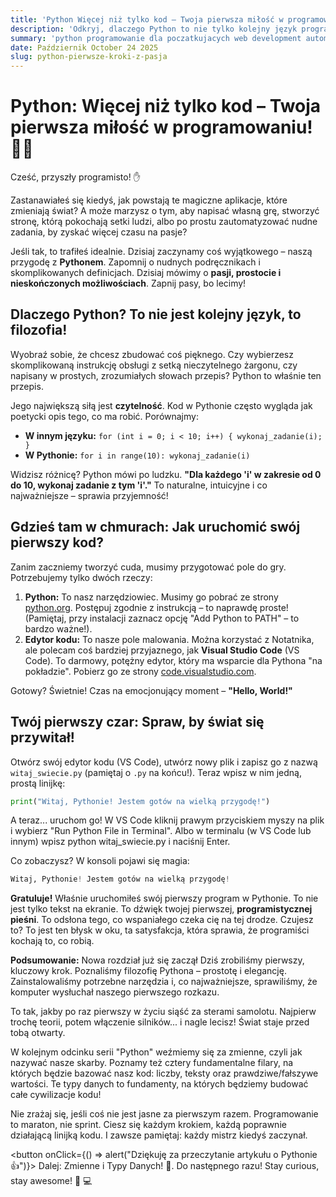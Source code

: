 ```yaml
---
title: 'Python Więcej niż tylko kod – Twoja pierwsza miłość w programowaniu! 🐍✨'
description: 'Odkryj, dlaczego Python to nie tylko kolejny język programowania, ale przygoda, która zmieni Twoje podejście do kodowania. Zaczynamy razem!'
summary: 'python programowanie dla poczatkujacych web development automatyzacja pierwszy program'
date: Październik October 24 2025
slug: python-pierwsze-kroki-z-pasja
---
```


# Python: Więcej niż tylko kod – Twoja pierwsza miłość w programowaniu! 🐍✨

Cześć, przyszły programisto! ✋

Zastanawiałeś się kiedyś, jak powstają te magiczne aplikacje, które zmieniają świat? A może marzysz o tym, aby napisać własną grę, stworzyć stronę, którą pokochają setki ludzi, albo po prostu zautomatyzować nudne zadania, by zyskać więcej czasu na pasje?

Jeśli tak, to trafiłeś idealnie. Dzisiaj zaczynamy coś wyjątkowego – naszą przygodę z **Pythonem**. Zapomnij o nudnych podręcznikach i skomplikowanych definicjach. Dzisiaj mówimy o **pasji, prostocie i nieskończonych możliwościach**. Zapnij pasy, bo lecimy!

## Dlaczego Python? To nie jest kolejny język, to filozofia!

Wyobraź sobie, że chcesz zbudować coś pięknego. Czy wybierzesz skomplikowaną instrukcję obsługi z setką nieczytelnego żargonu, czy napisany w prostych, zrozumiałych słowach przepis? Python to właśnie ten przepis.

Jego największą siłą jest **czytelność**. Kod w Pythonie często wygląda jak poetycki opis tego, co ma robić. Porównajmy:

*   **W innym języku:** `for (int i = 0; i < 10; i++) { wykonaj_zadanie(i); }`
*   **W Pythonie:** `for i in range(10): wykonaj_zadanie(i)`

Widzisz różnicę? Python mówi po ludzku. **"Dla każdego 'i' w zakresie od 0 do 10, wykonaj zadanie z tym 'i'."** To naturalne, intuicyjne i co najważniejsze – sprawia przyjemność!

## Gdzieś tam w chmurach: Jak uruchomić swój pierwszy kod?

Zanim zaczniemy tworzyć cuda, musimy przygotować pole do gry. Potrzebujemy tylko dwóch rzeczy:

1.  **Python:** To nasz narzędziowiec. Musimy go pobrać ze strony [python.org](https://www.python.org/). Postępuj zgodnie z instrukcją – to naprawdę proste! (Pamiętaj, przy instalacji zaznacz opcję "Add Python to PATH" – to bardzo ważne!).
2.  **Edytor kodu:** To nasze pole malowania. Można korzystać z Notatnika, ale polecam coś bardziej przyjaznego, jak **Visual Studio Code** (VS Code). To darmowy, potężny edytor, który ma wsparcie dla Pythona "na pokładzie". Pobierz go ze strony [code.visualstudio.com](https://code.visualstudio.com/).

Gotowy? Świetnie! Czas na emocjonujący moment – **"Hello, World!"**

## Twój pierwszy czar: Spraw, by świat się przywitał!

Otwórz swój edytor kodu (VS Code), utwórz nowy plik i zapisz go z nazwą `witaj_swiecie.py` (pamiętaj o `.py` na końcu!). Teraz wpisz w nim jedną, prostą linijkę:

```python
print("Witaj, Pythonie! Jestem gotów na wielką przygodę!")
```
A teraz... uruchom go! W VS Code kliknij prawym przyciskiem myszy na plik i wybierz "Run Python File in Terminal". Albo w terminalu (w VS Code lub innym) wpisz python witaj_swiecie.py i naciśnij Enter.

Co zobaczysz? W konsoli pojawi się magia:

```python
Witaj, Pythonie! Jestem gotów na wielką przygodę!
```

**Gratuluje!** Właśnie uruchomiłeś swój pierwszy program w Pythonie. To nie jest tylko tekst na ekranie. To dźwięk twojej pierwszej, **programistycznej pieśni**. To odsłona tego, co wspaniałego czeka cię na tej drodze. Czujesz to? To jest ten błysk w oku, ta satysfakcja, która sprawia, że programiści kochają to, co robią.


**Podsumowanie:** Nowa rozdział już się zaczął
Dziś zrobiliśmy pierwszy, kluczowy krok. Poznaliśmy filozofię Pythona – prostotę i elegancję. Zainstalowaliśmy potrzebne narzędzia i, co najważniejsze, sprawiliśmy, że komputer wysłuchał naszego pierwszego rozkazu.

To tak, jakby po raz pierwszy w życiu siąść za sterami samolotu. Najpierw trochę teorii, potem włączenie silników... i nagle lecisz! Świat staje przed tobą otwarty.

W kolejnym odcinku serii "Python" weźmiemy się za zmienne, czyli jak nazywać nasze skarby. Poznamy też cztery fundamentalne filary, na których będzie bazować nasz kod: liczby, teksty oraz prawdziwe/fałszywe wartości. Te typy danych to fundamenty, na których będziemy budować całe cywilizacje kodu!

Nie zrażaj się, jeśli coś nie jest jasne za pierwszym razem. Programowanie to maraton, nie sprint. Ciesz się każdym krokiem, każdą poprawnie działającą linijką kodu. I zawsze pamiętaj: każdy mistrz kiedyś zaczynał.


<button onClick={() => alert("Dziękuję za przeczytanie artykułu o Pythonie 👍")}>
  Dalej: Zmienne i Typy Danych! 🚀. Do następnego razu! 
  Stay curious, stay awesome! 🐍 💻
</button>